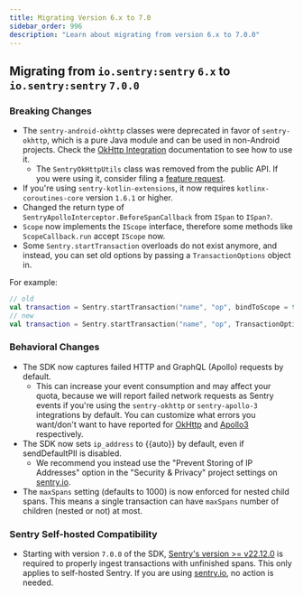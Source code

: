 ```yaml
---
title: Migrating Version 6.x to 7.0
sidebar_order: 996
description: "Learn about migrating from version 6.x to 7.0.0"
---
```


## Migrating from `io.sentry:sentry` `6.x` to `io.sentry:sentry` `7.0.0`

### Breaking Changes

- The `sentry-android-okhttp` classes were deprecated in favor of `sentry-okhttp`, which is a pure Java module and can be used in non-Android projects. Check the [OkHttp Integration](/platforms/java/performance/instrumentation/okhttp) documentation to see how to use it.
  - The `SentryOkHttpUtils` class was removed from the public API. If you were using it, consider filing a [feature request](https://github.com/getsentry/sentry-java/issues).
- If you're using `sentry-kotlin-extensions`, it now requires `kotlinx-coroutines-core` version `1.6.1` or higher.
- Changed the return type of `SentryApolloInterceptor.BeforeSpanCallback` from `ISpan` to `ISpan?`.
- `Scope` now implements the `IScope` interface, therefore some methods like `ScopeCallback.run` accept `IScope` now.
- Some `Sentry.startTransaction` overloads do not exist anymore, and instead, you can set old options by passing a `TransactionOptions` object in.

For example:

```kotlin
// old
val transaction = Sentry.startTransaction("name", "op", bindToScope = true)
// new
val transaction = Sentry.startTransaction("name", "op", TransactionOptions().apply { isBindToScope = true })
```

### Behavioral Changes

- The SDK now captures failed HTTP and GraphQL (Apollo) requests by default.
  - This can increase your event consumption and may affect your quota, because we will report failed network requests as Sentry events if you're using the `sentry-okhttp` or `sentry-apollo-3` integrations by default. You can customize what errors you want/don't want to have reported for [OkHttp](/platforms/java/performance/instrumentation/okhttp/#http-client-errors) and [Apollo3](/platforms/java/performance/instrumentation/apollo3/#graphql-client-errors) respectively.
- The SDK now sets `ip_address` to {{auto}} by default, even if sendDefaultPII is disabled.
  - We recommend you instead use the "Prevent Storing of IP Addresses" option in the "Security & Privacy" project settings on [sentry.io](https://sentry.io/).
- The `maxSpans` setting (defaults to 1000) is now enforced for nested child spans. This means a single transaction can have `maxSpans` number of children (nested or not) at most.

### Sentry Self-hosted Compatibility

- Starting with version `7.0.0` of the SDK, [Sentry's version >= v22.12.0](https://github.com/getsentry/self-hosted/releases) is required to properly ingest transactions with unfinished spans. This only applies to self-hosted Sentry. If you are using [sentry.io](https://sentry.io), no action is needed.
